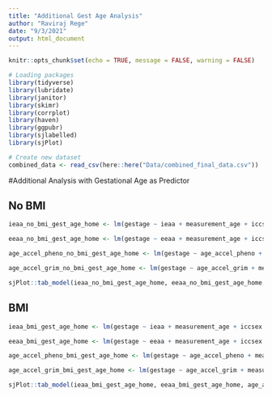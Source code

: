 ```yaml
---
title: "Additional Gest Age Analysis"
author: "Raviraj Rege"
date: "9/3/2021"
output: html_document
---
```


```r
knitr::opts_chunk$set(echo = TRUE, message = FALSE, warning = FALSE)
```

```r
# Loading packages
library(tidyverse)
library(lubridate)
library(janitor)
library(skimr)
library(corrplot)
library(haven)
library(ggpubr)
library(sjlabelled)
library(sjPlot)

# Create new dataset
combined_data <- read_csv(here::here("Data/combined_final_data.csv"))
```

#Additional Analysis with Gestational Age as Predictor

## No BMI

```r
ieaa_no_bmi_gest_age_home <- lm(gestage ~ ieaa + measurement_age + iccsex + ses_pc1, data = combined_data)

eeaa_no_bmi_gest_age_home <- lm(gestage ~ eeaa + measurement_age + iccsex + ses_pc1, data = combined_data)

age_accel_pheno_no_bmi_gest_age_home <- lm(gestage ~ age_accel_pheno + measurement_age + iccsex + ses_pc1, data = combined_data)

age_accel_grim_no_bmi_gest_age_home <- lm(gestage ~ age_accel_grim + measurement_age + iccsex + ses_pc1, data = combined_data)

sjPlot::tab_model(ieaa_no_bmi_gest_age_home, eeaa_no_bmi_gest_age_home, age_accel_pheno_no_bmi_gest_age_home, age_accel_grim_no_bmi_gest_age_home)

```

## BMI

```r
ieaa_bmi_gest_age_home <- lm(gestage ~ ieaa + measurement_age + iccsex + ses_pc1 + prebmiz, data = combined_data)

eeaa_bmi_gest_age_home <- lm(gestage ~ eeaa + measurement_age + iccsex + ses_pc1 + prebmiz, data = combined_data)

age_accel_pheno_bmi_gest_age_home <- lm(gestage ~ age_accel_pheno + measurement_age + iccsex +  + prebmiz, data = combined_data)

age_accel_grim_bmi_gest_age_home <- lm(gestage ~ age_accel_grim + measurement_age + iccsex + ses_pc1 + prebmiz, data = combined_data)

sjPlot::tab_model(ieaa_bmi_gest_age_home, eeaa_bmi_gest_age_home, age_accel_pheno_bmi_gest_age_home, age_accel_grim_bmi_gest_age_home)

```